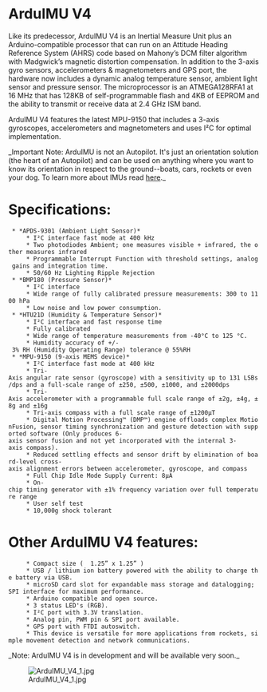 = ArduIMU V4 =

Like its predecessor, ArduIMU V4 is an Inertial Measure Unit plus an Arduino-compatible processor that can run on an Attitude Heading Reference System (AHRS) code based on Mahony’s DCM filter algorithm with Madgwick’s magnetic distortion compensation.  In addition to the 3-axis gyro sensors, accelerometers & magnetometers and GPS port, the hardware now includes a dynamic analog temperature sensor, ambient light sensor and pressure sensor. The microprocessor is an ATMEGA128RFA1 at 16 MHz that has 128KB of self-programmable flash and 4KB of EEPROM and the ability to transmit or receive data at 2.4 GHz ISM band.

ArduIMU V4 features the latest MPU-9150 that includes a 3-axis gyroscopes, accelerometers and magnetometers and uses I²C for optimal implementation. 

_Important Note: ArduIMU is not an Autopilot. It's just an orientation solution (the heart of an Autopilot) and can be used on anything where you want to know its orientation in respect to the ground--boats, cars, rockets or even your dog. To learn more about IMUs read [http://en.wikipedia.org/wiki/Inertial_measurement_unit here]._

=Specifications:=
  * *APDS-9301 (Ambient Light Sensor)*
      * I²C interface fast mode at 400 kHz
      * Two photodiodes Ambient; one measures visible + infrared, the other measures infrared
      * Programmable Interrupt Function with threshold settings, analog gains and integration time.
      * 50/60 Hz Lighting Ripple Rejection
  * *BMP180 (Pressure Sensor)*
      * I²C interface
      * Wide range of fully calibrated pressure measurements: 300 to 1100 hPa
      * Low noise and low power consumption.
  * *HTU21D (Humidity & Temperature Sensor)*
      * I²C interface and fast response time
      * Fully calibrated 
      * Wide range of temperature measurements from -40°C to 125 °C.
      * Humidity accuracy of +/- 3% RH (Humidity Operating Range) tolerance @ 55%RH 
  * *MPU-9150 (9-axis MEMS device)*
      * I²C interface fast mode at 400 kHz
      * Tri-Axis angular rate sensor (gyroscope) with a sensitivity up to 131 LSBs/dps and a full-scale range of ±250, ±500, ±1000, and ±2000dps
      * Tri-Axis accelerometer with a programmable full scale range of ±2g, ±4g, ±8g and ±16g
      * Tri-axis compass with a full scale range of ±1200µT
      * Digital Motion Processing™ (DMP™) engine offloads complex MotionFusion, sensor timing synchronization and gesture detection with supported software (Only produces 6-axis sensor fusion and not yet incorporated with the internal 3-axis compass).
      * Reduced settling effects and sensor drift by elimination of board-level cross-axis alignment errors between accelerometer, gyroscope, and compass
      * Full Chip Idle Mode Supply Current: 8µA
      * On-chip timing generator with ±1% frequency variation over full temperature range
      * User self test
      * 10,000g shock tolerant




=Other ArduIMU V4 features:=
      * Compact size (  1.25” x 1.25” )
      * USB / lithium ion battery powered with the ability to charge the battery via USB.
      * microSD card slot for expandable mass storage and datalogging; SPI interface for maximum performance.
      * Arduino compatible and open source.
      * 3 status LED's (RGB).
      * I²C port with 3.3V translation.
      * Analog pin, PWM pin & SPI port available.
      * GPS port with FTDI autoswitch.
      * This device is versatile for more applications from rockets, simple movement detection and network communications.


_Note: ArduIMU V4 is in development and will be available very soon._

[[File:ArduIMU_V4_1.jpg]]